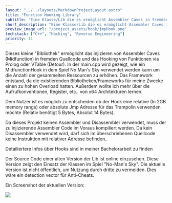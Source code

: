 ```yaml
---
layout: "../../layouts/MarkdownProjectLayout.astro"
title: "Function Hooking Library"
subtitle: "Eine Klasse/Lib die es ermöglicht Assembler Caves in fremden Source Code zu injizieren"
short_description: "Eine Klasse/Lib die es ermöglicht Assembler Caves in fremden Source Code zu injizieren"
preview_image_url: "/project_assets/hook/jmpHook.png"
techstack: ["C++", "Hacking", "Reverse Engineering"]
priority: 11
---
```


Dieses kleine "Bibliothek" ermöglicht das injizieren von Assembler Caves (Midfunction) in fremden Quellcode und das Hooking von Funktionen via Prolog oder VTable (Detour). In der main.cpp wird gezeigt, wie ein MidfunctionHook in dem Spiel No Man's Sky verwendet werden kann um die Anzahl der gesammelten Ressourcen zu erhöhen. Das Framework entstand, da die existierenden Bibliotheken/Frameworks für meine Zwecke einen zu hohen Overload hatten. Außerdem wollte ich mehr über die Aufrufkonventionen, Register, etc.. von x64 Architekturen lernen. 

Dem Nutzer ist es möglich zu entscheiden ob der Hook eine relative (In 2GB memory range) oder absolute Jmp Adresse für das Trampolin verwenden möchte (Relativ benötigt 5 Bytes, Absolut 14 Bytes). 

Da dieses Projekt keinen Assembler und Disassembler verwendet, muss der zu injizierende Assembler Code im Voraus kompiliert werden. Da kein Disassembler verwendet wird, darf sich im überschriebenen Quellcode keine Instruktion mit relativer Adresse befinden..

Detailiertere Infos über Hooks sind in meiner Bachelorarbeit zu finden

Der Source Code einer alten Version der Lib ist online einzusehen. Diese Version zeigt den Einsatz der Klassen im Spiel "No-Man's Sky".
Die aktuelle Version ist nicht öffentlich, um Nutzung durch dritte zu vermeiden. Dies wäre ein detection vector für Anti-Cheats. 

<div class="flex justify-center">
    <ProjectFileDownloadButton url="https://github.com/EobanZ/EoHooks/tree/master/NoMansSkyHack/NoMansDLL" url_name="Source Code" icon_name="carbon:logo-github" />
</div>

Ein Screenshot der aktuellen Version:
<div class ="m-auto">
    <Image src="/project_assets/hook/eohooks.png" />
</div>

